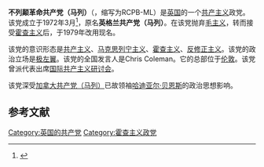 '''不列颠革命共产党（马列）'''（{{lang-en|Revolutionary Communist Party of Britain (Marxist–Leninist)}}，缩写为RCPB-ML）是[[英国|英国]]的一个[[共产主义|共产主义]]政党。该党成立于1972年3月<ref>{{cite web|url=https://www.marxists.org/history/erol/uk.hightide/index.htm#cpeml|title=High Tide: The Consolidation of Maoism by the Late 1970s – Index Page|website=marxists.org|accessdate=2020-04-20|archive-date=2020-11-28|archive-url=https://web.archive.org/web/20201128070322/https://www.marxists.org/history/erol/uk.hightide/index.htm#cpeml|dead-url=no}}</ref>，原名'''英格兰共产党（马列）'''。在该党抛弃[[毛主义|毛主义]]，转而接受[[霍查主义|霍查主义]]后，于1979年改用现名。

该党的意识形态是[[共产主义|共产主义]]、[[马克思列宁主义|马克思列宁主义]]、[[霍查主义|霍查主义]]、[[反修正主义|反修正主义]]。该党的政治立场是[[极左翼|极左翼]]。该党的全国发言人是Chris Coleman。它的总部位于[[伦敦|伦敦]]。该党曾派代表出席[[国际共产主义研讨会|国际共产主义研讨会]]。

该党深受[[加拿大共产党（马列）|加拿大共产党（马列）]]已故领袖[[哈迪亚尔·贝恩斯|哈迪亚尔·贝恩斯]]的政治思想影响。

==参考文献==
{{reflist}}

{{欧洲的共产党}}
{{亲阿尔巴尼亚的共产党}}

[[Category:英国的共产党|Category:英国的共产党]]
[[Category:霍查主义政党|Category:霍查主义政党]]